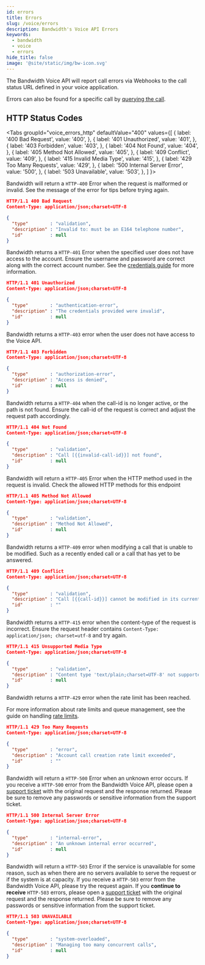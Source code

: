 ```yaml
---
id: errors
title: Errors
slug: /voice/errors
description: Bandwidth's Voice API Errors
keywords:
  - bandwidth
  - voice
  - errors
hide_title: false
image: '@site/static/img/bw-icon.svg'
---
```



The Bandwidth Voice API will report call errors via Webhooks to the call status URL defined in your voice application.

Errors can also be found for a specific call by [querying the call](/apis/voice#operation/getCall//).

## HTTP Status Codes

<Tabs
  groupId="voice_errors_http"
  defaultValue="400"
  values={[
    { label: '400 Bad Request', value: '400', },
    { label: '401 Unauthorized', value: '401', },
    { label: '403 Forbidden', value: '403', },
    { label: '404 Not Found', value: '404', },
    { label: '405 Method Not Allowed', value: '405', },
    { label: '409 Conflict', value: '409', },
    { label: '415 Invalid Media Type', value: '415', },
    { label: '429 Too Many Requests', value: '429', },
    { label: '500 Internal Server Error', value: '500', },
    { label: '503 Unavailable', value: '503', },
  ]
}>
<TabItem value="400">

Bandwidth will return a `HTTP-400` Error when the request is malformed or invalid.  See the message of the error for tips before trying again.

```json
HTTP/1.1 400 Bad Request
Content-Type: application/json;charset=UTF-8

{
  "type"        : "validation",
  "description" : "Invalid to: must be an E164 telephone number",
  "id"          : null
}
```

</TabItem>
<TabItem value="401">

Bandwidth returns a `HTTP-401` Error when the specified user does not have access to the account. Ensure the username and password are correct along with the correct account number. See the [credentials guide](/docs/account/credentials//) for more information.

```json
HTTP/1.1 401 Unauthorized
Content-Type: application/json;charset=UTF-8

{
  "type"        : "authentication-error",
  "description" : "The credentials provided were invalid",
  "id"          : null
}
```

</TabItem>
<TabItem value="403">

Bandwidth returns a `HTTP-403` error when the user does not have access to the Voice API.

```json
HTTP/1.1 403 Forbidden
Content-Type: application/json;charset=UTF-8

{
  "type"        : "authorization-error",
  "description" : "Access is denied",
  "id"          : null
}
```

</TabItem>
<TabItem value="404">

Bandwidth returns a `HTTP-404` when the call-id is no longer active, or the path is not found. Ensure the call-id of the request is correct and adjust the request path accordingly.

```json
HTTP/1.1 404 Not Found
Content-Type: application/json;charset=UTF-8

{
  "type"        : "validation",
  "description" : "Call [{{invalid-call-id}}] not found",
  "id"          : null
}
```

</TabItem>
<TabItem value="405">

Bandwidth will return a `HTTP-405` Error when the HTTP method used in the request is invalid.  Check the allowed HTTP methods for this endpoint

```json
HTTP/1.1 405 Method Not Allowed
Content-Type: application/json;charset=UTF-8

{
  "type"        : "validation",
  "description" : "Method Not Allowed",
  "id"          : null
}
```

</TabItem>
<TabItem value="409">

Bandwidth returns a `HTTP-409` error when modifying a call that is unable to be modified. Such as a recently ended call or a call that has yet to be answered.

```json
HTTP/1.1 409 Conflict
Content-Type: application/json;charset=UTF-8

{
  "type"        : "validation",
  "description" : "Call [{{call-id}}] cannot be modified in its current state",
  "id"          : ""
}
```

</TabItem>
<TabItem value="415">

Bandwidth returns a `HTTP-415` error when the content-type of the request is incorrect. Ensure the request header contains `Content-Type: application/json; charset=utf-8` and try again.

```json
HTTP/1.1 415 Unsupported Media Type
Content-Type: application/json;charset=UTF-8

{
  "type"        : "validation",
  "description" : "Content type 'text/plain;charset=UTF-8' not supported",
  "id"          : null
}
```

</TabItem>
<TabItem value="429">

Bandwidth returns a `HTTP-429` error when the rate limit has been reached.

For more information about rate limits and queue management, see the guide on handling [rate limits](/docs/voice/rateLimits//).

```json
HTTP/1.1 429 Too Many Requests
Content-Type: application/json;charset=UTF-8

{
  "type"        : "error",
  "description" : "Account call creation rate limit exceeded",
  "id"          : ""
}
```

</TabItem>
<TabItem value="500">

Bandwidth will return a `HTTP-500` Error when an unknown error occurs. If you receive a `HTTP-500` error from the Bandwidth Voice API, please open a [support ticket](https://support.bandwidth.com) with the original request and the response returned. Please be sure to remove any passwords or sensitive information from the support ticket.

```json
HTTP/1.1 500 Internal Server Error
Content-Type: application/json;charset=UTF-8

{
  "type"        : "internal-error",
  "description" : "An unknown internal error occurred",
  "id"          : null
}
```

</TabItem>
<TabItem value="503">

Bandwidth will return a `HTTP-503` Error if the service is unavailable for some reason, such as when there are no servers available to serve the request or if the system is at capacity. If you receive a `HTTP-503` error from the Bandwidth Voice API, please try the request again.  If you **continue to receive** `HTTP-503` errors, please open a [support ticket](https://support.bandwidth.com) with the original request and the response returned. Please be sure to remove any passwords or sensitive information from the support ticket.

```json
HTTP/1.1 503 UNAVAILABLE
Content-Type: application/json;charset=UTF-8

{
  "type"        : "system-overloaded",
  "description" : "Managing too many concurrent calls",
  "id"          : null
}
```

</TabItem>
</Tabs>
